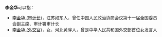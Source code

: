 '''李金华'''可以指：
* [[李金华_(审计长)|李金华 (审计长)]]，江苏如东人，曾任中国人民政治协商会议第十一届全国委员会副主席、审计署审计长
* [[李金华_(外交官)|李金华 (外交官)]]，女，河北黄骅人，曾是中华人民共和国外交部首位女发言人
{{disambig|J金华|Cat=三字李姓人名消歧义}}